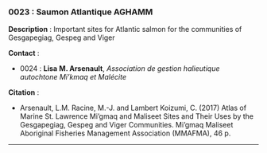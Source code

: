 ### 0023 : Saumon Atlantique AGHAMM {-}

<!-- -------------------------------------------------- -->
**Description** : Important sites for Atlantic salmon for the communities of Gesgapegiag, Gespeg and Viger

<!-- -------------------------------------------------- -->


<!-- -------------------------------------------------- -->



<!-- -------------------------------------------------- -->
**Contact** :


  - 0024 : **Lisa** **M. Arsenault**, *Association de gestion halieutique autochtone Mi'kmaq et Malécite*



<!-- -------------------------------------------------- -->
**Citation** :


  - Arsenault, L.M. Racine, M.-J. and Lambert Koizumi, C. (2017) Atlas of Marine St. Lawrence Mi’gmaq and Maliseet Sites and Their Uses by the Gesgapegiag, Gespeg and Viger Communities. Mi’gmaq Maliseet Aboriginal Fisheries Management Association (MMAFMA), 46 p.




<!-- -------------------------------------------------- -->




<hr>
<br>
